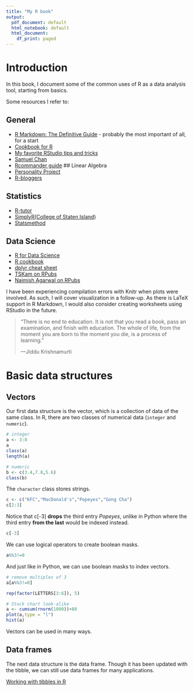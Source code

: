 ---
title: "My R book"
output:
  pdf_document: default
  html_notebook: default
  html_document:
    df_print: paged
---

# Introduction

In this book, I document some of the common uses of R as a data analysis tool, starting from basics.

Some resources I refer to:

## General
- [R Markdown: The Definitive Guide](https://bookdown.org/yihui/rmarkdown/) - probably the most important of all, for a start
- [Cookbook for R](http://www.cookbook-r.com/)
- [My favorite RStudio tips and tricks](http://datacornering.com/my-favorite-rstudio-tips-and-tricks/)
- [Samuel Chan](https://github.com/onlyphantom)
- [Rcommander guide](https://socialsciences.mcmaster.ca/jfox/Misc/Rcmdr/Getting-Started-with-the-Rcmdr.pdf)
## Linear Algebra
- [Personality Project](https://personality-project.org/r/tutorials/linearalgebra.pdf)
- [R-bloggers](https://www.r-bloggers.com/2019/05/r-companion-to-linear-algebra-step-by-step-part-1/)

## Statistics
- [R-tutor](http://www.r-tutor.com/)
- [SimplyR(College of Staten Island)](https://www.math.csi.cuny.edu/Statistics/R/simpleR/index.html)
- [Statsmethod](https://www.statmethods.net/index.html)

## Data Science
- [R for Data Science](https://r4ds.had.co.nz/index.html)
- [R cookbook](https://rc2e.com/)
- [dplyr cheat sheet](https://4.files.edl.io/b9e2/07/12/19/142839-a23788fb-1d3a-4665-9dc4-33bfd442c296.pdf)
- [TSKam on RPubs](https://rpubs.com/tskam/mosaic_plot)
- [Naimish Agarwal on RPubs](https://rpubs.com/agarwalnaimish/linalgbR)

I have been experiencing compilation errors with Knitr when plots were involved. As such, I will cover visualization in a follow-up.
As there is LaTeX support in R Markdown, I would also consider creating worksheets using RStudio in the future.

> "There is no end to education. It is not that you read a book, pass an examination, and finish with education. The whole of life, from the moment you are born to the moment you die, is a process of learning."
>
> ---Jiddu Krishnamurti


# Basic data structures
## Vectors
Our first data structure is the vector, which is a collection of data of the same class. In R, there are two classes of numerical data (`integer` and `numeric`).

```{r}
# integer
a <- 3:8
a
class(a)
length(a)
```
```{r}
# numeric
b <- c(3.4,7.8,5.6)
class(b)
```
The `character` class stores strings.
```{r}
c <- c("KFC","MacDonald's","Popeyes","Gong Cha")
c[2:3]
```
Notice that c[-3] **drops** the third entry *Popeyes*, unlike in Python where the third entry **from the last** would be indexed instead.
```{r}
c[-3]
```
We can use logical operators to create boolean masks.
```{r}
a%%3!=0
```
And just like in Python, we can use boolean masks to index vectors.
```{r}
# remove multiples of 3
a[a%%3!=0]
```
```{r}
rep(factor(LETTERS[3:6]), 5)
```
```{r}
# Stock chart look-alike
a <- cumsum(rnorm(1000))+80
plot(a,type = "l")
hist(a)
```
Vectors can be used in many ways.

## Data frames
The next data structure is the data frame. Though it has been updated with the tibble, we can still use data frames for many applications.

[Working with tibbles in R](https://www.youtube.com/watch?v=EBk6PnvE1R4)
